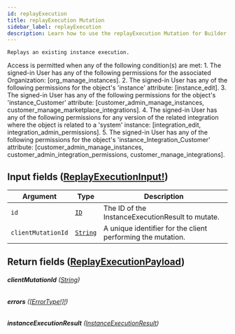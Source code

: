 ```yaml
---
id: replayExecution
title: replayExecution Mutation
sidebar_label: replayExecution
description: Learn how to use the replayExecution Mutation for Builder's API.
---
```


    Replays an existing instance execution.

Access is permitted when any of the following condition(s) are met: 1. The signed-in User has any of the following permissions for the associated Organization: [org_manage_instances]. 2. The signed-in User has any of the following permissions for the object's 'instance' attribute: [instance_edit]. 3. The signed-in User has any of the following permissions for the object's 'instance_Customer' attribute: [customer_admin_manage_instances, customer_manage_marketplace_integrations]. 4. The signed-in User has any of the following permissions for any version of the related integration where the object is related to a 'system' instance: [integration_edit, integration_admin_permissions]. 5. The signed-in User has any of the following permissions for the object's 'instance_Integration_Customer' attribute: [customer_admin_manage_instances, customer_admin_integration_permissions, customer_manage_integrations].

## Input fields ([ReplayExecutionInput!](/docs/composer/builder/api/schema/input_object/ReplayExecutionInput.mdx))

| Argument           | Type                                     | Description                                                 |
| ------------------ | ---------------------------------------- | ----------------------------------------------------------- |
| `id`               | [`ID`](/docs/composer/builder/api/schema/scalar/ID.mdx)         | The ID of the InstanceExecutionResult to mutate.            |
| `clientMutationId` | [`String`](/docs/composer/builder/api/schema/scalar/String.mdx) | A unique identifier for the client performing the mutation. |

## Return fields ([ReplayExecutionPayload](/docs/composer/builder/api/schema/object/ReplayExecutionPayload.mdx))

###### <b>clientMutationId</b> ([String](/docs/composer/builder/api/schema/scalar/String.mdx))

###### <b>errors</b> ([[ErrorType!]!](/docs/composer/builder/api/schema/object/ErrorType.mdx))

###### <b>instanceExecutionResult</b> ([InstanceExecutionResult](/docs/composer/builder/api/schema/object/InstanceExecutionResult.mdx))
